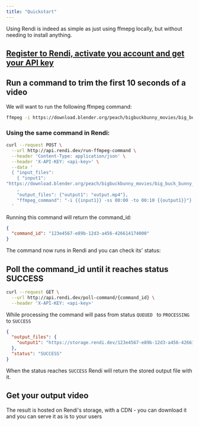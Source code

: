 ```yaml
---
title: "Quickstart"
---
```


Using Rendi is indeed as simple as just using ffmepg locally, but without needing to install anything.

## [Register to Rendi, activate you account and get your API key](https://www.rendi.dev/#get-started)

### &#x20;

## Run a command to trim the first 10 seconds of a video

We will want to run the following ffmpeg command:

```bash
ffmpeg -i https://download.blender.org/peach/bigbuckbunny_movies/big_buck_bunny_720p_stereo.avi -ss 00:00 -to 00:10 output.mp4
```

### Using the same command in Rendi:

```bash
curl --request POST \
  --url http://api.rendi.dev/run-ffmpeg-command \
  --header 'Content-Type: application/json' \
  --header 'X-API-KEY: <api-key>' \
  --data '
  { "input_files": 
    { "input1":       
"https://download.blender.org/peach/bigbuckbunny_movies/big_buck_bunny_720p_stereo.avi"}  
    ,
    "output_files": {"output1": "output.mp4"},
    "ffmpeg_command": "-i {{input1}} -ss 00:00 -to 00:10 {{output1}}"}
  '
```

Running this command will return the command\_id:

```json
{
  "command_id": "123e4567-e89b-12d3-a456-426614174000"
}
```

The command now runs in Rendi and you can check its' status:

## Poll the command\_id until it reaches status SUCCESS

```bash
curl --request GET \
  --url http://api.rendi.dev/poll-command/{command_id} \
  --header 'X-API-KEY: <api-key>'
```

While processing the command will pass from status `QUEUED ` to `PROCESSING` to `SUCCESS`

```json
{
  "output_files": {
    "output1": "https://storage.rendi.dev/123e4567-e89b-12d3-a456-426614174000/output.mp4"
  },
  "status": "SUCCESS"
}
```

When the status reaches `SUCCESS` Rendi will return the stored output file with it.&#x20;

## Get your output video

The result is hosted on Rendi's storage, with a CDN - you can download it and you can serve it as is to your users